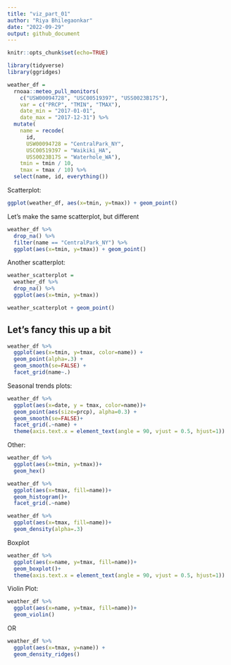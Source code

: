 ```yaml
---
title: "viz_part_01"
author: "Riya Bhilegaonkar"
date: "2022-09-29"
output: github_document
---
```


```r
knitr::opts_chunk$set(echo=TRUE)
```

```r
library(tidyverse)
library(ggridges)
```

```r
weather_df = 
  rnoaa::meteo_pull_monitors(
    c("USW00094728", "USC00519397", "USS0023B17S"),
    var = c("PRCP", "TMIN", "TMAX"), 
    date_min = "2017-01-01",
    date_max = "2017-12-31") %>%
  mutate(
    name = recode(
      id, 
      USW00094728 = "CentralPark_NY", 
      USC00519397 = "Waikiki_HA",
      USS0023B17S = "Waterhole_WA"),
    tmin = tmin / 10,
    tmax = tmax / 10) %>%
  select(name, id, everything())

```

Scatterplot:
```r
ggplot(weather_df, aes(x=tmin, y=tmax)) + geom_point()
```

Let's make the same scatterplot, but different
```r
weather_df %>%
  drop_na() %>%
  filter(name == "CentralPark_NY") %>%
  ggplot(aes(x=tmin, y=tmax)) + geom_point()

```

Another scatterplot:
```r
weather_scatterplot =
  weather_df %>%
  drop_na() %>%
  ggplot(aes(x=tmin, y=tmax))

weather_scatterplot + geom_point()
```

## Let's fancy this up a bit
```r
weather_df %>%
  ggplot(aes(x=tmin, y=tmax, color=name)) +
  geom_point(alpha=.3) +
  geom_smooth(se=FALSE) + 
  facet_grid(name~.)
```


Seasonal trends plots:
```r
weather_df %>%
  ggplot(aes(x=date, y = tmax, color=name))+
  geom_point(aes(size=prcp), alpha=0.3) + 
  geom_smooth(se=FALSE)+
  facet_grid(.~name) +
  theme(axis.text.x = element_text(angle = 90, vjust = 0.5, hjust=1))
```

Other:
```r
weather_df %>%
  ggplot(aes(x=tmin, y=tmax))+
  geom_hex()
```

```r
weather_df %>%
  ggplot(aes(x=tmax, fill=name))+
  geom_histogram()+
  facet_grid(.~name)
```

```r
weather_df %>%
  ggplot(aes(x=tmax, fill=name))+
  geom_density(alpha=.3)
```

Boxplot
```r
weather_df %>%
  ggplot(aes(x=name, y=tmax, fill=name))+
  geom_boxplot()+
  theme(axis.text.x = element_text(angle = 90, vjust = 0.5, hjust=1))
```

Violin Plot:
```r
weather_df %>%
  ggplot(aes(x=name, y=tmax, fill=name))+
  geom_violin()
```

OR
```r
weather_df %>%
  ggplot(aes(x=tmax, y=name)) +
  geom_density_ridges()
```

